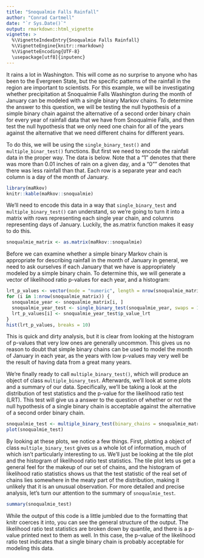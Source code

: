 ```yaml
---
title: "Snoqualmie Falls Rainfall"
author: "Conrad Cartmell"
date: "`r Sys.Date()`"
output: rmarkdown::html_vignette
vignette: >
  %\VignetteIndexEntry{Snoqualmie Falls Rainfall}
  %\VignetteEngine{knitr::rmarkdown}
  %\VignetteEncoding{UTF-8}
  \usepackage[utf8]{inputenc}
---
```


It rains a lot in Washington. This will come as no surprise to anyone who has been to the Evergreen State, but the specific patterns of the rainfall in the region are important to scientists. For this example, we will be investigating whether precipitation at Snoqualmie Falls Washington during the month of January can be modeled with a single binary Markov chains. To determine the answer to this question, we will be testing the null hypothesis of a simple binary chain against the alternative of a second order binary chain for every year of rainfall data that we have from Snoqualmie Falls, and then test the null hypothesis that we only need one chain for all of the years against the alternative that we need different chains for different years.

To do this, we will be using the `single_binary_test()` and `multiple_binar_test()` functions. But first we need to encode the rainfall data in the proper way. The data is below. Note that a "1" denotes that there was more than 0.01 inches of rain on a given day, and a "0"" denotes that there was less rainfall than that. Each row is a separate year and each column is a day of the month of January.

```r
library(maRkov)
knitr::kable(maRkov::snoqualmie)
```

We'll need to encode this data in a way that `single_binary_test` and `multiple_binary_test()` can understand, so we're going to turn it into a matrix with rows representing each single year chain, and columns representing days of January. Luckily, the as.matrix function makes it easy to do this.

```r
snoqualmie_matrix <- as.matrix(maRkov::snoqualmie)
```

Before we can examine whether a simple binary Markov chain is appropriate for describing rainfall in the month of January in general, we need to ask ourselves if each January that we have is appropriately modeled by a simple binary chain. To determine this, we will generate a vector of likelihood ratio p-values for each year, and a histogram:

```r
lrt_p_values <- vector(mode = "numeric", length = nrow(snoqualmie_matrix))
for (i in 1:nrow(snoqualmie_matrix)) {
  snoqualmie_year <- snoqualmie_matrix[i, ]
  snoqualmie_year_test <- single_binary_test(snoqualmie_year, swaps = 10000, n = 10000)
  lrt_p_values[i] <- snoqualmie_year_test$p_value_lrt
}
hist(lrt_p_values, breaks = 10)
```

This is quick and dirty analysis, but it is clear from looking at the histogram of p-values that very low ones are generally uncommon. This gives us no reason to doubt that simple binary chains can be used to model the month of January in each year, as the years with low p-values may very well be the result of having data from a great many years.

We're finally ready to call `multiple_binary_test()`, which will produce an object of class `multiple_binary_test`. Afterwards, we'll look at some plots and a summary of our data. Specifically, we'll be taking a look at the distribution of test statistics and the p-value for the likelihood ratio test (LRT). This test will give us a answer to the question of whether or not the null hypothesis of a single binary chain is acceptable against the alternative of a second order binary chain.

```r
snoqualmie_test <- multiple_binary_test(binary_chains = snoqualmie_matrix, swaps = 10000, n = 10000)
plot(snoqualmie_test)
```
By looking at these plots, we notice a few things. First, plotting a object of class `multiple_binary_test` gives us a whole lot of information, much of which isn't particularly interesting to us. We'll just be looking at the tile plot and the histogram of likelihood ratio test statistics. The tile plot lets us get a general feel for the makeup of our set of chains, and the histogram of likelihood ratio statistics shows us that the test statistic of the real set of chains lies somewhere in the meaty part of the distribution, making it unlikely that it is an unusual observation. For more detailed and precise analysis, let's turn our attention to the summary of `snoqualmie_test`.
```r
summary(snoqualmie_test)
```
While the output of this code is a little jumbled due to the formatting that knitr coerces it into, you can see the general structure of the output. The likelihood ratio test statistics are broken down by quantile, and there is a p-value printed next to them as well. In this case, the p-value of the likelihood ratio test indicates that a single binary chain is probably acceptable for modeling this data.
